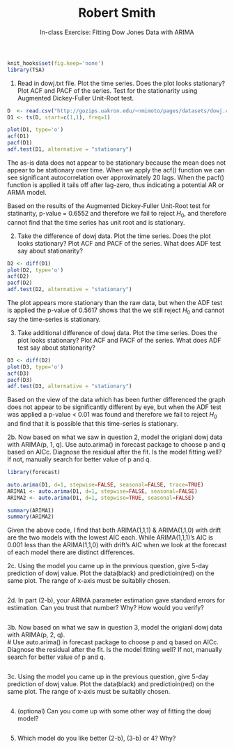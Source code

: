 % Robert Smith
% In-class Exercise: Fitting Dow Jones Data with ARIMA
% \today

```r
knit_hooks$set(fig.keep='none')
library(TSA)
```

1. Read in dowj.txt file.  Plot the time series. Does the plot looks stationary? Plot ACF and PACF of the series. Test for the stationarity using Augmented Dickey-Fuller Unit-Root test.

```r
D  <- read.csv("http://gozips.uakron.edu/~nmimoto/pages/datasets/dowj.csv")
D1 <- ts(D, start=c(1,1), freq=1)

plot(D1, type='o')
acf(D1)
pacf(D1)
adf.test(D1, alternative = "stationary")
```

The as-is data does not appear to be stationary because the mean does not appear to be stationary over time. When we apply the acf() function we can see significant autocorrelation over approximately 20 lags. When the pacf() function is applied it tails off after lag-zero, thus indicating a potential AR or ARMA model.

Based on the results of the Augmented Dickey-Fuller Unit-Root test for statinarity, p-value = 0.6552 and therefore we fail to reject $H_0$, and therefore cannot find that the time series has unit root and is stationary.

2. Take the difference of dowj data. Plot the time series. Does the plot looks stationary? Plot ACF and PACF of the series. What does ADF test say about stationarity?

```r

D2 <- diff(D1)
plot(D2, type='o')
acf(D2)
pacf(D2)
adf.test(D2, alternative = "stationary")

```

The plot appears more stationary than the raw data, but when the ADF test is applied the p-value of 0.5617 shows that the we still reject $H_0$ and cannot say the time-series is stationary.

3. Take additional difference of dowj data. Plot the time series. Does the plot looks stationary? Plot ACF and PACF of the series. What does ADF test say about stationarity?

```r
D3 <- diff(D2)
plot(D3, type='o')
acf(D3)
pacf(D3)
adf.test(D3, alternative = "stationary")
```

Based on the view of the data which has been further differenced the graph does not appear to be significantly different by eye, but when the ADF test was applied a p-value < 0.01 was found and therefore we fail to reject $H_0$ and find that it is possible that this time-series is stationary.

2b. Now based on what we saw in question 2, model the origianl dowj data with ARIMA(p, 1, q). Use auto.arima() in forecast package to choose p and q based on AICc. Diagnose the residual after the fit.  Is the model fitting well? If not, manually search for better value of p and q.  

```r
library(forecast)

auto.arima(D1, d=1, stepwise=FALSE, seasonal=FALSE, trace=TRUE)
ARIMA1 <- auto.arima(D1, d=1, stepwise=FALSE, seasonal=FALSE)
ARIMA2 <- auto.arima(D1, d=1, stepwise=TRUE, seasonal=FALSE)

summary(ARIMA1)
summary(ARIMA2)

```

Given the above code, I find that both ARIMA(1,1,1) & ARIMA(1,1,0) with drift are the two models with the lowest AIC each. While ARIMA(1,1,1)'s AIC is 0.001 less than the ARIMA(1,1,0) with drift's AIC when we look at the forecast of each model there are distinct differences.

2c. Using the model you came up in the previous question, give 5-day prediction of dowj value.  Plot the data(black) and predictioin(red) on the same plot. The range of x-axis must be suitablly chosen. 

```r



```

2d. In part (2-b), your ARIMA parameter estimation gave standard errors for estimation.  Can you trust that number?  Why?  How would you verify?

```r

```

3b. Now based on what we saw in question 3, model the origianl dowj data with ARIMA(p, 2, q).  
# Use auto.arima() in forecast package to choose p and q based on AICc. Diagnose the residual after the fit.  Is the model fitting well? If not, manually search for better value of p and q.

```r

```

3c. Using the model you came up in the previous question, give 5-day prediction of dowj value.  Plot the data(black) and predictioin(red) on the same plot. The range of x-axis must be suitablly chosen. 

```r

```

4. (optional) Can you come up with some other way of fitting the dowj model?  

```r

```

5. Which model do you like better (2-b), (3-b) or 4? Why?

